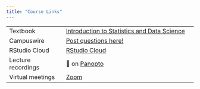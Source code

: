 ---
title: "Course Links"
---

|                    |                                                                                        |
|----------------------|--------------------------------------------------|
| Textbook           | [Introduction to Statistics and Data Science](https://nustat.github.io/intro-stat-ds/) |
| Campuswire         | [Post questions here!](https://campuswire.com/c/G88B46A25/)                            |
| RStudio Cloud      | [RStudio Cloud](https://rstudio.cloud/spaces/272766/content/all?sort=name_asc)         |
| Lecture recordings | 🔗 on [Panopto](https://canvas.northwestern.edu/courses/173924/external_tools/14501)                                                                      |
| Virtual meetings   | [Zoom](https://northwestern.zoom.us/j/99863923813)                                     |
